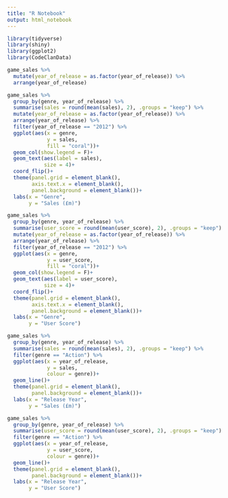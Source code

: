 ```yaml
---
title: "R Notebook"
output: html_notebook
---
```

```r
library(tidyverse)
library(shiny)
library(ggplot2)
library(CodeClanData)

```
```r
game_sales %>% 
  mutate(year_of_release = as.factor(year_of_release)) %>% 
  arrange(year_of_release)
```



```r
game_sales %>% 
  group_by(genre, year_of_release) %>% 
  summarise(sales = round(mean(sales), 2), .groups = "keep") %>% 
  mutate(year_of_release = as.factor(year_of_release)) %>% 
  arrange(year_of_release) %>% 
  filter(year_of_release == "2012") %>% 
  ggplot(aes(x = genre,
             y = sales,
             fill = "coral"))+
  geom_col(show.legend = F)+
  geom_text(aes(label = sales), 
            size = 4)+
  coord_flip()+
  theme(panel.grid = element_blank(),
        axis.text.x = element_blank(),
        panel.background = element_blank())+
  labs(x = "Genre",
       y = "Sales (£m)")
```
```r
game_sales %>% 
  group_by(genre, year_of_release) %>% 
  summarise(user_score = round(mean(user_score), 2), .groups = "keep") %>% 
  mutate(year_of_release = as.factor(year_of_release)) %>% 
  arrange(year_of_release) %>% 
  filter(year_of_release == "2012") %>% 
  ggplot(aes(x = genre,
             y = user_score,
             fill = "coral"))+
  geom_col(show.legend = F)+
  geom_text(aes(label = user_score), 
            size = 4)+
  coord_flip()+
  theme(panel.grid = element_blank(),
        axis.text.x = element_blank(),
        panel.background = element_blank())+
  labs(x = "Genre",
       y = "User Score")
```

```r
game_sales %>% 
  group_by(genre, year_of_release) %>% 
  summarise(sales = round(mean(sales), 2), .groups = "keep") %>% 
  filter(genre == "Action") %>% 
  ggplot(aes(x = year_of_release,
             y = sales,
             colour = genre))+
  geom_line()+
  theme(panel.grid = element_blank(),
        panel.background = element_blank())+
  labs(x = "Release Year",
       y = "Sales (£m)")
```
```r
game_sales %>% 
  group_by(genre, year_of_release) %>% 
  summarise(user_score = round(mean(user_score), 2), .groups = "keep") %>% 
  filter(genre == "Action") %>% 
  ggplot(aes(x = year_of_release,
             y = user_score,
             colour = genre))+
  geom_line()+
  theme(panel.grid = element_blank(),
        panel.background = element_blank())+
  labs(x = "Release Year",
       y = "User Score")
```

